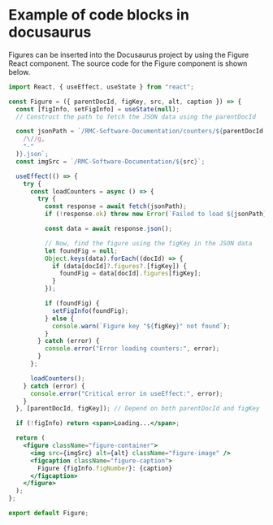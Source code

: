
# Example of code blocks in docusaurus

Figures can be inserted into the Docusaurus project by using the Figure React component. The source code for the
Figure component is shown below.

```jsx title="/src/components/Figure.js"
import React, { useEffect, useState } from "react";

const Figure = ({ parentDocId, figKey, src, alt, caption }) => {
  const [figInfo, setFigInfo] = useState(null);
  // Construct the path to fetch the JSON data using the parentDocId

  const jsonPath = `/RMC-Software-Documentation/counters/${parentDocId.replace(
    /\//g,
    "-"
  )}.json`;
  const imgSrc = `/RMC-Software-Documentation/${src}`;

  useEffect(() => {
    try {
      const loadCounters = async () => {
        try {
          const response = await fetch(jsonPath);
          if (!response.ok) throw new Error(`Failed to load ${jsonPath}`);

          const data = await response.json();

          // Now, find the figure using the figKey in the JSON data
          let foundFig = null;
          Object.keys(data).forEach((docId) => {
            if (data[docId]?.figures?.[figKey]) {
              foundFig = data[docId].figures[figKey];
            }
          });

          if (foundFig) {
            setFigInfo(foundFig);
          } else {
            console.warn(`Figure key "${figKey}" not found`);
          }
        } catch (error) {
          console.error("Error loading counters:", error);
        }
      };

      loadCounters();
    } catch (error) {
      console.error("Critical error in useEffect:", error);
    }
  }, [parentDocId, figKey]); // Depend on both parentDocId and figKey

  if (!figInfo) return <span>Loading...</span>;

  return (
    <figure className="figure-container">
      <img src={imgSrc} alt={alt} className="figure-image" />
      <figcaption className="figure-caption">
        Figure {figInfo.figNumber}: {caption}
      </figcaption>
    </figure>
  );
};

export default Figure;
```
